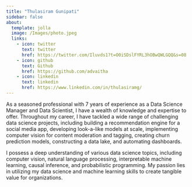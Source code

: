 ```yaml
---
title: "Thulasiram Gunipati"
sidebar: false
about:
  template: jolla
  image: /Images/photo.jpeg
  links:
    - icon: twitter
      text: twitter
      href: https://twitter.com/Iluvds1?t=O0iSDslFYRL3hOBwQWLGQQ&s=08
    - icon: github
      text: Github
      href: https://github.com/advaitha
    - icon: linkedin
      text: linkedin
      href: https://www.linkedin.com/in/thulasiramg/
---
```


As a seasoned professional with 7 years of experience as a Data Science Manager and Data Scientist, I have a wealth of knowledge and expertise to offer. Throughout my career, I have tackled a wide range of challenging data science projects, including building a recommendation engine for a social media app, developing look-a-like models at scale, implementing computer vision for content moderation and tagging, creating churn prediction models, constructing a data lake, and automating dashboards.

I possess a deep understanding of various data science topics, including computer vision, natural language processing, interpretable machine learning, causal inference, and probabilistic programming. My passion lies in utilizing my data science and machine learning skills to create tangible value for organizations.




